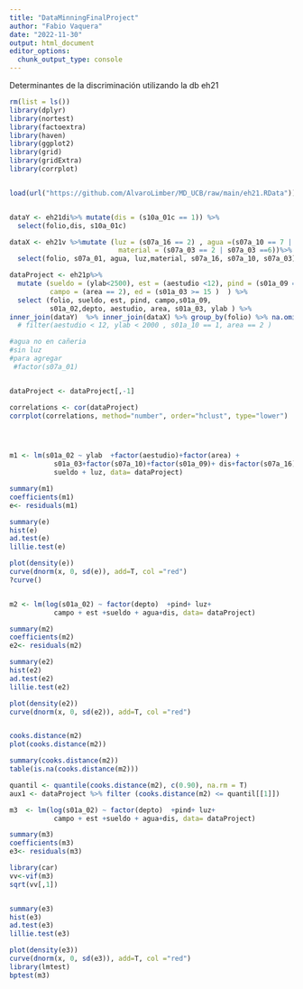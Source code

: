 ```yaml
---
title: "DataMinningFinalProject"
author: "Fabio Vaquera"
date: "2022-11-30"
output: html_document
editor_options: 
  chunk_output_type: console
---
```

Determinantes de la discriminación utilizando la db eh21

```r
rm(list = ls())
library(dplyr)
library(nortest)
library(factoextra)
library(haven)
library(ggplot2)
library(grid)
library(gridExtra)
library(corrplot) 


load(url("https://github.com/AlvaroLimber/MD_UCB/raw/main/eh21.RData"))


dataY <- eh21di%>% mutate(dis = (s10a_01c == 1)) %>%
  select(folio,dis, s10a_01c) 

dataX <- eh21v %>%mutate (luz = (s07a_16 == 2) , agua =(s07a_10 == 7 | s07a_10 == 8),
                           material = (s07a_03 == 2 | s07a_03 ==6))%>% 
  select(folio, s07a_01, agua, luz,material, s07a_16, s07a_10, s07a_03)

dataProject <- eh21p%>% 
  mutate (sueldo = (ylab<2500), est = (aestudio <12), pind = (s01a_09 == 1), 
          campo = (area == 2), ed = (s01a_03 >= 15 )  ) %>%
  select (folio, sueldo, est, pind, campo,s01a_09,
          s01a_02,depto, aestudio, area, s01a_03, ylab ) %>%
inner_join(dataY)  %>% inner_join(dataX) %>% group_by(folio) %>% na.omit()# %>%
  # filter(aestudio < 12, ylab < 2000 , s01a_10 == 1, area == 2 )

#agua no en cañeria 
#sin luz 
#para agregar
 #factor(s07a_01)


dataProject <- dataProject[,-1]

correlations <- cor(dataProject)              
corrplot(correlations, method="number", order="hclust", type="lower")




m1 <- lm(s01a_02 ~ ylab  +factor(aestudio)+factor(area) +
           s01a_03+factor(s07a_10)+factor(s01a_09)+ dis+factor(s07a_16)+
           sueldo + luz, data= dataProject)

summary(m1)
coefficients(m1)
e<- residuals(m1)

summary(e)
hist(e) 
ad.test(e)
lillie.test(e)

plot(density(e))
curve(dnorm(x, 0, sd(e)), add=T, col ="red")
?curve()


m2 <- lm(log(s01a_02) ~ factor(depto)  +pind+ luz+
           campo + est +sueldo + agua+dis, data= dataProject)

summary(m2)
coefficients(m2)
e2<- residuals(m2)

summary(e2)
hist(e2) 
ad.test(e2)
lillie.test(e2)

plot(density(e2))
curve(dnorm(x, 0, sd(e2)), add=T, col ="red")


cooks.distance(m2)
plot(cooks.distance(m2))

summary(cooks.distance(m2))
table(is.na(cooks.distance(m2)))

quantil <- quantile(cooks.distance(m2), c(0.90), na.rm = T) 
aux1 <- dataProject %>% filter (cooks.distance(m2) <= quantil[[1]]) 

m3  <- lm(log(s01a_02) ~ factor(depto)  +pind+ luz+
           campo + est +sueldo + agua+dis, data= dataProject)

summary(m3)
coefficients(m3)
e3<- residuals(m3)

library(car)
vv<-vif(m3)
sqrt(vv[,1])


summary(e3)
hist(e3) 
ad.test(e3)
lillie.test(e3)

plot(density(e3))
curve(dnorm(x, 0, sd(e3)), add=T, col ="red")
library(lmtest)
bptest(m3)




```

